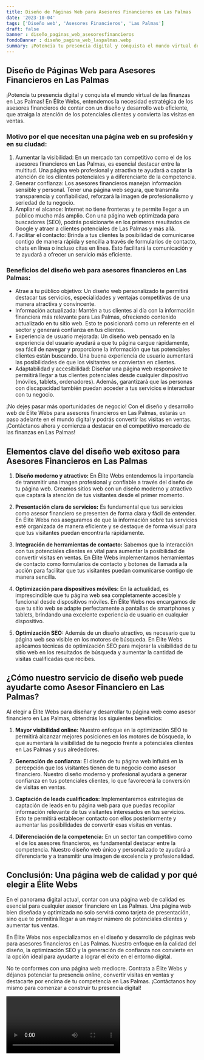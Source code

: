 ```yaml
---
title: Diseño de Páginas Web para Asesores Financieros en Las Palmas
date: '2023-10-04'
tags: ['Diseño web', 'Asesores Financieros', 'Las Palmas']
draft: false
banner : diseño_paginas_web_asesoresfinancieros
fondoBanner : diseño_pagina_web_laspalmas.webp
summary: ¡Potencia tu presencia digital y conquista el mundo virtual de las finanzas en Las Palmas! En Élite Webs, entendemos la necesidad estratégica de los asesores financieros de contar con un diseño y desarrollo web eficiente, que atraiga la atención de los potenciales clientes y convierta las visitas en ventas.
---
```


## Diseño de Páginas Web para Asesores Financieros en Las Palmas

¡Potencia tu presencia digital y conquista el mundo virtual de las finanzas en Las Palmas! En Élite Webs, entendemos la necesidad estratégica de los asesores financieros de contar con un diseño y desarrollo web eficiente, que atraiga la atención de los potenciales clientes y convierta las visitas en ventas.

### Motivo por el que necesitan una página web en su profesión y en su ciudad:
1. Aumentar la visibilidad: En un mercado tan competitivo como el de los asesores financieros en Las Palmas, es esencial destacar entre la multitud. Una página web profesional y atractiva te ayudará a captar la atención de los clientes potenciales y a diferenciarte de la competencia.
2. Generar confianza: Los asesores financieros manejan información sensible y personal. Tener una página web segura, que transmita transparencia y confiabilidad, reforzará la imagen de profesionalismo y seriedad de tu negocio.
3. Ampliar el alcance: Internet no tiene fronteras y te permite llegar a un público mucho más amplio. Con una página web optimizada para buscadores (SEO), podrás posicionarte en los primeros resultados de Google y atraer a clientes potenciales de Las Palmas y más allá.
4. Facilitar el contacto: Brinda a tus clientes la posibilidad de comunicarse contigo de manera rápida y sencilla a través de formularios de contacto, chats en línea o incluso citas en línea. Esto facilitará la comunicación y te ayudará a ofrecer un servicio más eficiente.

### Beneficios del diseño web para asesores financieros en Las Palmas:
- Atrae a tu público objetivo: Un diseño web personalizado te permitirá destacar tus servicios, especialidades y ventajas competitivas de una manera atractiva y convincente.
- Información actualizada: Mantén a tus clientes al día con la información financiera más relevante para Las Palmas, ofreciendo contenido actualizado en tu sitio web. Esto te posicionará como un referente en el sector y generará confianza en tus clientes.
- Experiencia de usuario mejorada: Un diseño web pensado en la experiencia del usuario ayudará a que tu página cargue rápidamente, sea fácil de navegar y proporcione la información que tus potenciales clientes están buscando. Una buena experiencia de usuario aumentará las posibilidades de que los visitantes se conviertan en clientes.
- Adaptabilidad y accesibilidad: Diseñar una página web responsive te permitirá llegar a tus clientes potenciales desde cualquier dispositivo (móviles, tablets, ordenadores). Además, garantizará que las personas con discapacidad también puedan acceder a tus servicios e interactuar con tu negocio.

¡No dejes pasar más oportunidades de negocio! Con el diseño y desarrollo web de Élite Webs para asesores financieros en Las Palmas, estarás un paso adelante en el mundo digital y podrás convertir las visitas en ventas. ¡Contáctanos ahora y comienza a destacar en el competitivo mercado de las finanzas en Las Palmas!

<GifSeo />

<Cta />

## Elementos clave del diseño web exitoso para Asesores Financieros en Las Palmas

1. **Diseño moderno y atractivo:** En Élite Webs entendemos la importancia de transmitir una imagen profesional y confiable a través del diseño de tu página web. Creamos sitios web con un diseño moderno y atractivo que captará la atención de tus visitantes desde el primer momento.

2. **Presentación clara de servicios:** Es fundamental que tus servicios como asesor financiero se presenten de forma clara y fácil de entender. En Élite Webs nos aseguramos de que la información sobre tus servicios esté organizada de manera eficiente y se destaque de forma visual para que tus visitantes puedan encontrarla rápidamente.

3. **Integración de herramientas de contacto:** Sabemos que la interacción con tus potenciales clientes es vital para aumentar la posibilidad de convertir visitas en ventas. En Élite Webs implementamos herramientas de contacto como formularios de contacto y botones de llamada a la acción para facilitar que tus visitantes puedan comunicarse contigo de manera sencilla.

4. **Optimización para dispositivos móviles:** En la actualidad, es imprescindible que tu página web sea completamente accesible y funcional desde dispositivos móviles. En Élite Webs nos encargamos de que tu sitio web se adapte perfectamente a pantallas de smartphones y tablets, brindando una excelente experiencia de usuario en cualquier dispositivo.

5. **Optimización SEO:** Además de un diseño atractivo, es necesario que tu página web sea visible en los motores de búsqueda. En Élite Webs aplicamos técnicas de optimización SEO para mejorar la visibilidad de tu sitio web en los resultados de búsqueda y aumentar la cantidad de visitas cualificadas que recibes.

## ¿Cómo nuestro servicio de diseño web puede ayudarte como Asesor Financiero en Las Palmas?

Al elegir a Élite Webs para diseñar y desarrollar tu página web como asesor financiero en Las Palmas, obtendrás los siguientes beneficios:

1. **Mayor visibilidad online:** Nuestro enfoque en la optimización SEO te permitirá alcanzar mejores posiciones en los motores de búsqueda, lo que aumentará la visibilidad de tu negocio frente a potenciales clientes en Las Palmas y sus alrededores.

2. **Generación de confianza:** El diseño de tu página web influirá en la percepción que los visitantes tienen de tu negocio como asesor financiero. Nuestro diseño moderno y profesional ayudará a generar confianza en tus potenciales clientes, lo que favorecerá la conversión de visitas en ventas.

3. **Captación de leads cualificados:** Implementaremos estrategias de captación de leads en tu página web para que puedas recopilar información relevante de tus visitantes interesados en tus servicios. Esto te permitirá establecer contacto con ellos posteriormente y aumentar las posibilidades de convertir esas visitas en ventas.

4. **Diferenciación de la competencia:** En un sector tan competitivo como el de los asesores financieros, es fundamental destacar entre la competencia. Nuestro diseño web único y personalizado te ayudará a diferenciarte y a transmitir una imagen de excelencia y profesionalidad.

## Conclusión: Una página web de calidad y por qué elegir a Élite Webs

En el panorama digital actual, contar con una página web de calidad es esencial para cualquier asesor financiero en Las Palmas. Una página web bien diseñada y optimizada no solo servirá como tarjeta de presentación, sino que te permitirá llegar a un mayor número de potenciales clientes y aumentar tus ventas.

En Élite Webs nos especializamos en el diseño y desarrollo de páginas web para asesores financieros en Las Palmas. Nuestro enfoque en la calidad del diseño, la optimización SEO y la generación de confianza nos convierte en la opción ideal para ayudarte a lograr el éxito en el entorno digital.

No te conformes con una página web mediocre. Contrata a Élite Webs y déjanos potenciar tu presencia online, convertir visitas en ventas y destacarte por encima de tu competencia en Las Palmas. ¡Contáctanos hoy mismo para comenzar a construir tu presencia digital!

<Video />

<CtaBot job='Asesores Financieros' city='Las Palmas'/>

<Gmaps query='Las Palmas+españa+maps' />